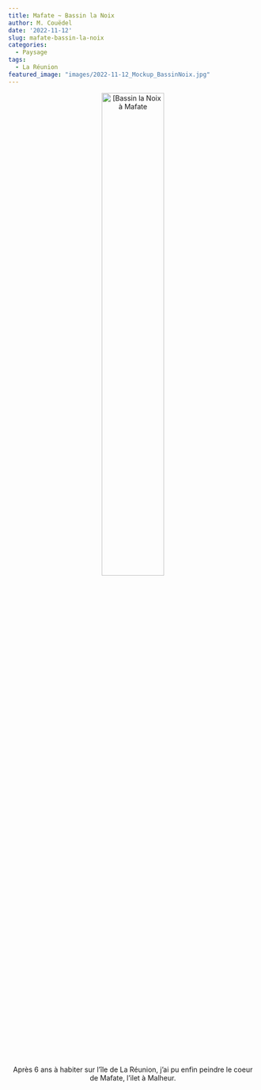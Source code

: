 ```yaml
---
title: Mafate ~ Bassin la Noix
author: M. Couëdel
date: '2022-11-12'
slug: mafate-bassin-la-noix
categories:
  - Paysage
tags:
  - La Réunion
featured_image: "images/2022-11-12_Mockup_BassinNoix.jpg"
---
```

<center>
<img alt="[Bassin la Noix à Mafate" src="images/2022-11-12_Mockup_BassinNoix.jpg" width=50%> 

Après 6 ans à habiter sur l'île de La Réunion, j'ai pu enfin peindre le coeur de Mafate, l'ilet à Malheur.
 
</center>

